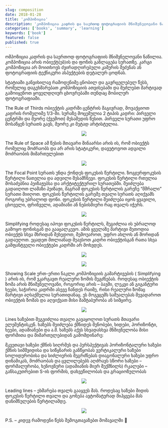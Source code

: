 ```yaml
---
slug: composition
date: 2018-01-28
title: 'კომპოზიცია'
description: 'კომპოზიცია კადრის და საერთოდ ფოტოგრაფიის მნიშვნელოვანი ნაწილია. კომპოზიცია არის ობიექტ(ებ)ის და ფონის განლაგება სურათზე. კარგი კომპოზიცია არ მოითხოვს ძვირადღირებული კამერის შეძენას ან ფოტოგრაფიის ტექნიკური ასპექტების დეტალურ ცოდნას.'
categories: ['books', 'summary', 'learning']
keywords: ['book']
featured: false
published: true
---
```


ომპოზიცია კადრის და საერთოდ ფოტოგრაფიის მნიშვნელოვანი ნაწილია. კომპოზიცია არის ობიექტ(ებ)ის და ფონის განლაგება სურათზე. კარგი კომპოზიცია არ მოითხოვს ძვირადღირებული კამერის შეძენას ან ფოტოგრაფიის ტექნიკური ასპექტების დეტალურ ცოდნას.

სტატიაში განვიხილავ რამოდენიმე ცნობილ და გავრცელებულ წესს, რომელიც დაგეხმარებათ კომპოზიციის ათვისებაში და შეძლებთ მარტივად გამოიყენოთ ყოველდღიურ ცხოვრებაში თუნდაც მობილურ ფოტოგრაფიაში.


The Rule of Thirds
ობიექტის კადრში ცენტრის მაგივრად, მოვაქციოთ კადრის  რომელიმე 1/3-ში. სურაზე მოცემულია 2 ტიპის კადრი: პირველი ცენტრში და მეორე (ქვემოთ) მესამედის წესით. პირველი სურათი უფრო მოსაწყენ სურათს გავს, მეორე კი მეტად არტისტულია.

<p align="middle">
  <img src="https://zolianipanda.files.wordpress.com/2018/01/imported-image24.jpg" />
</p>

The Rule of Space
ამ წესის მთავარი შინაარსი არის ის, რომ ობიექტს რომელიც მოძრაობს და არ არის სტატიკური, დავუტოვოთ ადგილი მოძრაობის მიმართულებით

<p align="middle">
  <img src="https://zolianipanda.files.wordpress.com/2018/01/imported-image25.jpg" />
</p>

The Focal Point
სურათს უნდა ქონდეს ფოკუსის წერტილი. ზოგჯერფოკუსის წერტილი ნათელია და ადვილი შესამჩნევი. ფოკუსის წერტილი რთულია მოსაძებნია პეიზაჟებსა და არქტიტექტურილ სურათებში. შეიძლება გადაიღოთ ლამაზი პეიზაჟი, მაგრამ ფოკუსის წერტილის გარეჩე “მშრალი” სურათი მიიღოთ. ფოკუსის წერტილის გარეშე თვალი სურათს აღიქვამს როგორც უბრალოდ ფონი.
ფოკუსის წერტილი შეიძლება იყოს ყვავილი, ცხოველი, ფრინველი, ადამიანი ან ნებისმიერი რაც თვალს იჭერს.

<p align="middle">
  <img src="https://zolianipanda.files.wordpress.com/2018/01/imported-image26.jpg" />
</p>

Simplifying
როდესაც იპოვი ფოკუსის წერტილს, შეგიძლია ის უბრალოდ გამოყო ფონისგან და გააცალკევო. ამის ყველაზე მარტივი მეთოდია ობიექტს სხვა მხრიდან შეხედოთ, შემოუაროთ, უფრო ახლოს ან შორიდან გადაუღოთ. ეცადეთ მთლიანად შეავსოთ კადრი ობიექტისგან რათა სხვა გამფანტველი ობიექტები კადრში არ მოხვდეს.

<p align="middle">
  <img src="https://zolianipanda.files.wordpress.com/2018/01/imported-image28.jpg" />
</p>

<p align="middle">
  <img src="https://zolianipanda.files.wordpress.com/2018/01/imported-image29.jpg" />
</p>

Showing Scale
ერთ-ერთი ნაკლი კომპოზიციის გამარტივების ( Simplifying ) არის ის, რომ ვკარგავთ რეალური ზომის შეგძნებას. როდესაც ობიექტის ზომა არის მნიშვნელოვანი, როგორიც არის – ბავში, ლეკვი ან გიგანტური ხეები, საჭიროა კადრში ასევე ჩანდეს რაიმე, რისი რეალური ზომაც მარტივი აღსაქმელია სურათიდანაც. ეს მოგვცემს საშუალებას შევადაროთ ობიექტის ზომას და აღვიქვათ მისი მაშტაბურობა ან სიმცირე.

<p align="middle">
  <img src="https://zolianipanda.files.wordpress.com/2018/01/imported-image32.jpg" />
</p>

Lines
ხაზებით შეგვიძლია თვალი გავაყოლოთ სურათს მთავარი ელემენტისკენ. ხაზებს შეიძლება ქმნიდეს შენობები, ხიდები, ჰორიზონტი, ხეები, ადამიანები და ა.შ.
ხაზებს აქვს სხვადასხვა მნშივნელობა მისი ფორმითა და მიმართულებიდან გამომდინარე:

მკვეთავი ხაზები ქმნის სიღრმეს და პერსპექტივას
ჰორიზონტალური ხაზები ქმნის სიმშვიდისა და სიწყნარის განწყობას
ვერტიკალური ხაზები სოლიდურობისა და სიძლიერის შეგრძნებას
დიაგონალური ხაზები უფრო დინამიკას, მოძრაობას  და ცვლილებებს აღძრავს
სწორი ხაზები – ფორმალურობა, ხენოვნური (ადამიანის მიერ შექმნილს)
რკალები – განსაკუთრებით S-ის ფორმის, დახვეწილობას და გრაციოზულობას
<p align="middle">
  <img src="https://zolianipanda.files.wordpress.com/2018/01/imported-image33.jpg" />
</p>

Leading lines – ეხმარება თვალს გააყვეს მას. როდესაც ხაზები მიდის ფოკუსის წერტილი თვალი და გონება ავტომატურად მიჰყვება მას დანიშნულების წერტილამდე.

<p align="middle">
  <img src="https://zolianipanda.files.wordpress.com/2018/01/imported-image34.jpg" />
</p>

P.S. – კიდევ რამოდენი წესს შემოგთავაზებთ მომავალში 🙂